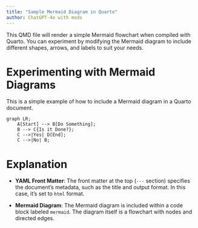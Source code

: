 ```yaml
---
title: "Sample Mermaid Diagram in Quarto"
author: ChatGPT-4o with mods
---
```


This QMD file will render a simple Mermaid flowchart when compiled with Quarto. You can experiment by modifying the Mermaid diagram to include different shapes, arrows, and labels to suit your needs.

# Experimenting with Mermaid Diagrams

This is a simple example of how to include a Mermaid diagram in a Quarto document.

```mermaid
graph LR;
    A[Start] --> B[Do Something];
    B --> C{Is it Done?};
    C -->|Yes| D[End];
    C -->|No| B;

```

# Explanation

-   **YAML Front Matter**: The front matter at the top (`---` section) specifies the document's metadata, such as the title and output format. In this case, it's set to `html` format.

-   **Mermaid Diagram**: The Mermaid diagram is included within a code block labeled `mermaid`. The diagram itself is a flowchart with nodes and directed edges.
